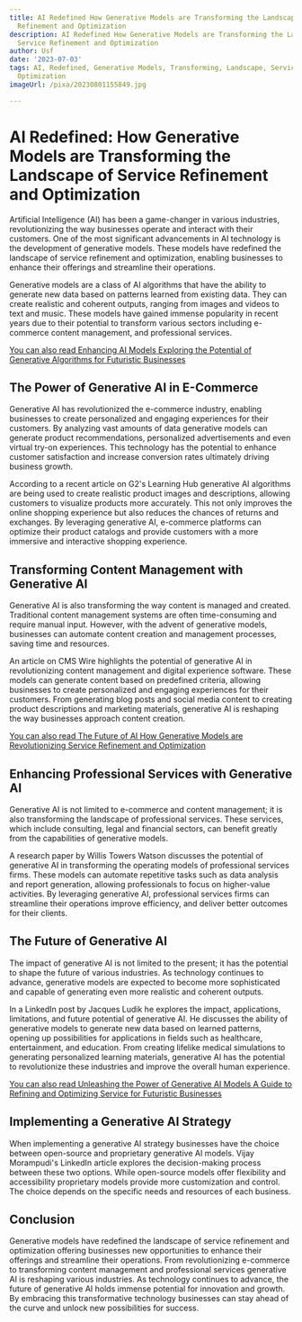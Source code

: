 ```yaml
---
title: AI Redefined How Generative Models are Transforming the Landscape of Service
  Refinement and Optimization
description: AI Redefined How Generative Models are Transforming the Landscape of
  Service Refinement and Optimization
author: Usf
date: '2023-07-03'
tags: AI, Redefined, Generative Models, Transforming, Landscape, Service Refinement,
  Optimization
imageUrl: /pixa/20230801155849.jpg

---
```

#  AI Redefined: How Generative Models  are Transforming the Landscape of Service  Refinement  and Optimization

Artificial Intelligence  (AI) has been a game-changer in various industries, revolutionizing the way businesses operate and interact  with their customers. One of the most significant advancements in AI technology is the development of generative models. These models have redefined the landscape of service refinement and optimization, enabling businesses to enhance their offerings and streamline their operations.

Generative models are  a class of AI algorithms that  have the ability to generate new data based on patterns learned from existing  data. They can create realistic  and  coherent outputs, ranging from images and videos to text and music. These  models have  gained  immense popularity in recent years due to their potential to transform various sectors including e-commerce content management, and  professional services.

[You can also read Enhancing AI Models Exploring the  Potential of Generative Algorithms for Futuristic Businesses](Enhancing%20AI%20Models%20Exploring%20the%20Potential%20of%20Generative%20Algorithms%20for%20Futuristic%20Businesses)


## The  Power of Generative AI in E-Commerce

Generative AI has revolutionized  the e-commerce industry,  enabling businesses to  create personalized and  engaging experiences for their customers. By analyzing vast amounts of data generative models can  generate product recommendations, personalized advertisements and even virtual try-on experiences. This technology has  the potential to enhance customer satisfaction and increase conversion rates ultimately  driving business  growth.

According to a recent article on G2's Learning Hub generative AI algorithms are being  used to create realistic product images and descriptions, allowing customers to visualize products more accurately. This not only improves the online shopping experience but also reduces the chances of returns and exchanges. By leveraging generative  AI, e-commerce platforms can optimize their product catalogs  and provide customers with a more immersive and interactive shopping experience.

## Transforming Content Management with Generative  AI

Generative  AI is also transforming the way  content is managed and  created. Traditional content management systems are  often time-consuming and require manual input.  However, with the advent  of generative models,  businesses can automate  content  creation  and management processes, saving time and resources.

An  article on CMS Wire highlights the potential of  generative AI in revolutionizing content management and digital experience software. These models can generate content based on predefined criteria, allowing businesses to create personalized and engaging experiences for their customers. From generating blog posts and social media content to creating product descriptions and marketing materials, generative AI is reshaping the way businesses approach content creation.

[You can also read The Future of AI How Generative Models are Revolutionizing Service Refinement and Optimization](The%20Future%20of%20AI%20How%20Generative%20Models%20are%20Revolutionizing%20Service%20Refinement%20and%20Optimization)


## Enhancing Professional Services with Generative AI

Generative AI is  not limited to e-commerce and content management; it is also transforming the landscape of professional services. These services,  which include consulting, legal and financial sectors, can benefit greatly  from the capabilities of generative models.

A research  paper by Willis Towers Watson discusses the potential of generative AI in transforming the operating models of professional services firms. These models can  automate repetitive tasks such as data analysis and report generation, allowing professionals to  focus on higher-value  activities. By leveraging generative AI, professional services firms can streamline their operations improve efficiency,  and deliver  better outcomes for their clients.

##  The  Future of Generative  AI

The impact of generative AI is not  limited to the present; it has the potential to shape the future of various industries. As technology continues to advance, generative models are expected to become more sophisticated and capable of generating even more realistic and coherent outputs.

In a LinkedIn post by Jacques Ludik he explores the impact, applications, limitations,  and future potential of generative  AI. He  discusses the  ability  of generative models to  generate new data based  on learned patterns, opening up possibilities for applications in fields such as healthcare, entertainment,  and education. From creating lifelike medical simulations to generating personalized learning materials,  generative  AI has the potential to revolutionize these industries and improve the overall human experience.

[You can also read Unleashing the Power of Generative AI Models A Guide to Refining and  Optimizing Service for Futuristic  Businesses](Unleashing%20the%20Power%20of%20Generative%20AI%20Models%20A%20Guide%20to%20Refining%20and%20Optimizing%20Service%20for%20Futuristic%20Businesses)


## Implementing a Generative AI Strategy

When implementing  a generative AI strategy businesses have the choice  between open-source and proprietary generative AI models. Vijay Morampudi's LinkedIn article explores the decision-making process between these two options. While open-source models offer flexibility and accessibility proprietary models provide more customization and control. The  choice depends on the specific needs  and  resources of each business.

## Conclusion

Generative models have redefined the landscape of service refinement and optimization offering businesses new opportunities  to enhance their offerings and streamline their operations. From revolutionizing e-commerce to transforming content management  and professional services generative AI is reshaping various industries. As technology continues to advance, the future of generative  AI holds immense potential for innovation and growth. By embracing this transformative technology  businesses can stay ahead of the curve and  unlock new  possibilities for success.